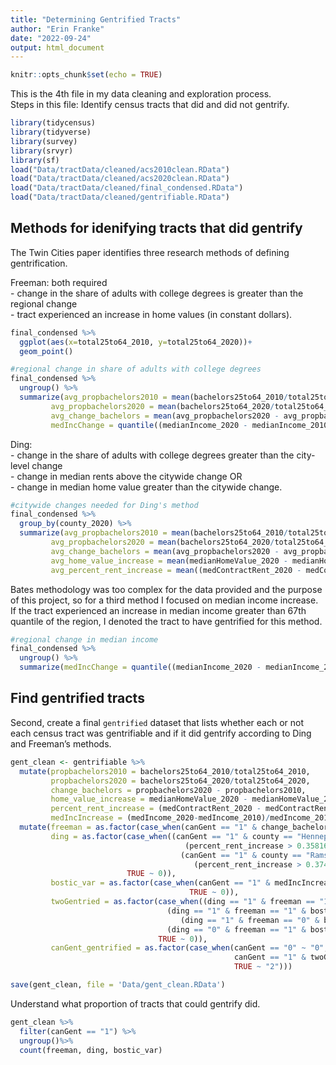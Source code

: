```yaml
---
title: "Determining Gentrified Tracts"
author: "Erin Franke"
date: "2022-09-24"
output: html_document
---
```


```r
knitr::opts_chunk$set(echo = TRUE)
```

This is the 4th file in my data cleaning and exploration process. \
Steps in this file: Identify census tracts that did and did not gentrify.  \

```r
library(tidycensus)
library(tidyverse)
library(survey)
library(srvyr)
library(sf)
load("Data/tractData/cleaned/acs2010clean.RData")
load("Data/tractData/cleaned/acs2020clean.RData")
load("Data/tractData/cleaned/final_condensed.RData")
load("Data/tractData/cleaned/gentrifiable.RData")
```

## Methods for idenifying tracts that did gentrify

The Twin Cities paper identifies three research methods of defining gentrification.

Freeman: both required \
- change in the share of adults with college degrees is greater than the regional change \
- tract experienced an increase in home values (in constant dollars).

```r
final_condensed %>%
  ggplot(aes(x=total25to64_2010, y=total25to64_2020))+
  geom_point()

#regional change in share of adults with college degrees
final_condensed %>%
  ungroup() %>%
  summarize(avg_propbachelors2010 = mean(bachelors25to64_2010/total25to64_2010), 
         avg_propbachelors2020 = mean(bachelors25to64_2020/total25to64_2020), 
         avg_change_bachelors = mean(avg_propbachelors2020 - avg_propbachelors2010, na.rm = TRUE),
         medIncChange = quantile((medianIncome_2020 - medianIncome_2010)/medianIncome_2010, 0.67))
```


Ding: \
- change in the share of adults with college degrees greater than the city-level change \
- change in median rents above the citywide change OR \
- change in median home value greater than the citywide change. \

```r
#citywide changes needed for Ding's method
final_condensed %>%
  group_by(county_2020) %>%
  summarize(avg_propbachelors2010 = mean(bachelors25to64_2010/total25to64_2010, na.rm = TRUE), 
         avg_propbachelors2020 = mean(bachelors25to64_2020/total25to64_2020), 
         avg_change_bachelors = mean(avg_propbachelors2020 - avg_propbachelors2010, na.rm = TRUE),
         avg_home_value_increase = mean(medianHomeValue_2020 - medianHomeValue_2010, na.rm = TRUE),
         avg_percent_rent_increase = mean((medContractRent_2020 - medContractRent_2010)/medContractRent_2010, na.rm =TRUE))
```

Bates methodology was too complex for the data provided and the purpose of this project, so for a third method I focused on median income increase. If the tract experienced an increase in median income greater than 67th quantile of the region, I denoted the tract to have gentrified for this method.

```r
#regional change in median income
final_condensed %>%
  ungroup() %>%
  summarize(medIncChange = quantile((medianIncome_2020 - medianIncome_2010)/medianIncome_2010, 0.67))
```
  
## Find gentrified tracts 

Second, create a final `gentrified` dataset that lists whether each or not each census tract was gentrifiable and if it did gentrify according to Ding and Freeman's methods.
```r
gent_clean <- gentrifiable %>%
  mutate(propbachelors2010 = bachelors25to64_2010/total25to64_2010, 
         propbachelors2020 = bachelors25to64_2020/total25to64_2020, 
         change_bachelors = propbachelors2020 - propbachelors2010,
         home_value_increase = medianHomeValue_2020 - medianHomeValue_2010,
         percent_rent_increase = (medContractRent_2020 - medContractRent_2010)/(medContractRent_2010),
         medIncIncrease = (medIncome_2020-medIncome_2010)/medIncome_2010) %>%
  mutate(freeman = as.factor(case_when(canGent == "1" & change_bachelors > 0.06020412 & home_value_increase > 0 ~ 1, TRUE ~ 0)), 
         ding = as.factor(case_when((canGent == "1" & county == "Hennepin" & change_bachelors > 0.06762064 & 
                                       (percent_rent_increase > 0.3581635 | percent_rent_increase > 37945.32)) |
                                      (canGent == "1" & county == "Ramsey" & change_bachelors > 0.04282828 &
                                         (percent_rent_increase > 0.3749619| percent_rent_increase > 18120.00)) ~ 1, 
                          TRUE ~ 0)), 
         bostic_var = as.factor(case_when(canGent == "1" & medIncIncrease > 0.3587 ~ 1, 
                                        TRUE ~ 0)), 
         twoGentried = as.factor(case_when((ding == "1" & freeman == "1" & bostic_var == "1")|
                                   (ding == "1" & freeman == "1" & bostic_var == "0")|
                                      (ding == "1" & freeman == "0" & bostic_var == "1")|
                                   (ding == "0" & freeman == "1" & bostic_var == "1") ~ 1, 
                                 TRUE ~ 0)), 
         canGent_gentrified = as.factor(case_when(canGent == "0" ~ "0", 
                                                  canGent == "1" & twoGentried == "0" ~ "1", 
                                                  TRUE ~ "2")))
```

```r
save(gent_clean, file = 'Data/gent_clean.RData')
```


Understand what proportion of tracts that could gentrify did. 
```r
gent_clean %>%
  filter(canGent == "1") %>%
  ungroup()%>%
  count(freeman, ding, bostic_var)
```

